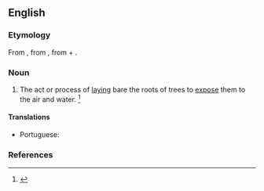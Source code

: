 ==English==

===Etymology===
From {{etyl|la|en}} {{m|la|ablaqueātiō||the process or act of digging or loosening the soil around the roots of a tree}}, from {{m|la|ablaqueō||disentangle}}, from {{m|la|ab||from, away from}} + {{m|la|laqueō||entangle, ensnare}}.

===Noun===
{{en-noun|-}}

# {{lb|en|obsolete}} The act or process of [[laying]] bare the roots of trees to [[expose]] them to the air and water. {{defdate|Attested from around (1350 to 1470) until the mid 18<sup>th</sup> century.}}<ref name=SOED>{{R:SOED5|page=5}}</ref>

====Translations====
{{trans-top|process of laying bare the roots of trees}}
* Portuguese: {{t|pt|ablaqueação|f}}
{{trans-mid}}
{{trans-bottom}}

===References===
<references/>